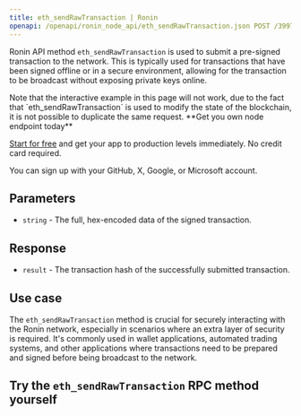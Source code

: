 ---
title: eth_sendRawTransaction | Ronin
openapi: /openapi/ronin_node_api/eth_sendRawTransaction.json POST /3997273fc956a67dc6982384500e669e
---

Ronin API method `eth_sendRawTransaction` is used to submit a pre-signed transaction to the network. This is typically used for transactions that have been signed offline or in a secure environment, allowing for the transaction to be broadcast without exposing private keys online.

<Warning>
Note that the interactive example in this page will not work, due to the fact that `eth_sendRawTransaction` is used to modify the state of the blockchain, it is not possible to duplicate the same request.
</Warning>

<Check>
**Get you own node endpoint today**

[Start for free](https://console.chainstack.com/) and get your app to production levels immediately. No credit card required.

You can sign up with your GitHub, X, Google, or Microsoft account.
</Check>


## Parameters

* `string` - The full, hex-encoded data of the signed transaction.

## Response

* `result` - The transaction hash of the successfully submitted transaction.

## Use case

The `eth_sendRawTransaction` method is crucial for securely interacting with the Ronin network, especially in scenarios where an extra layer of security is required. It's commonly used in wallet applications, automated trading systems, and other applications where transactions need to be prepared and signed before being broadcast to the network.

## Try the `eth_sendRawTransaction` RPC method yourself